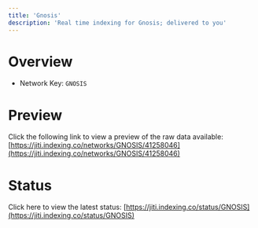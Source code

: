 ```yaml
---
title: 'Gnosis'
description: 'Real time indexing for Gnosis; delivered to you'
---
```


# Overview
- Network Key: `GNOSIS`

# Preview
Click the following link to view a preview of the raw data available: [https://jiti.indexing.co/networks/GNOSIS/41258046](https://jiti.indexing.co/networks/GNOSIS/41258046)

# Status
Click here to view the latest status: [https://jiti.indexing.co/status/GNOSIS](https://jiti.indexing.co/status/GNOSIS)

